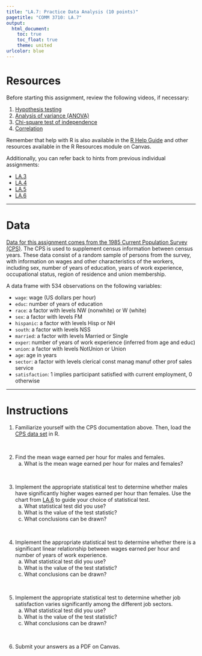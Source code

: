 ```yaml
---
title: "LA.7: Practice Data Analysis (10 points)"
pagetitle: "COMM 3710: LA.7"
output:
  html_document:
    toc: true
    toc_float: true
    theme: united
urlcolor: blue
---
```


# Resources
Before starting this assignment, review the following videos, if necessary:

1. [Hypothesis testing](https://youtu.be/08uylSp-CuI)
2. [Analysis of variance (ANOVA)](https://youtu.be/2uQCUBtqCfM)
3. [Chi-square test of independence](https://youtu.be/Dnlp9vswwEk)
4. [Correlation](https://youtu.be/lf4HfHx2ASs)

Remember that help with R is also available in the [R Help Guide](https://rpubs.com/yesun/Comm3710_helpwithR) and other resources available in the R Resources module on Canvas.

Additionally, you can refer back to hints from previous individual assignments:

- [LA.3](https://sarakyeo.github.io/COMM-3710/LA/LA.3.html)
- [LA.4](https://sarakyeo.github.io/COMM-3710/LA/LA.4.html)
- [LA.5](https://sarakyeo.github.io/COMM-3710/LA/LA.5.html)
- [LA.6](https://sarakyeo.github.io/COMM-3710/LA/LA.6.html)

---

# Data
[Data for this assignment comes from the 1985 Current Population Survey (CPS)](https://utah.instructure.com/files/108105224/download?download_frd=1). The CPS is used to supplement census information between census years. These data consist of a random sample of persons from the survey, with information on wages and other characteristics of the workers, including sex, number of years of education, years of work experience, occupational status, region of residence and union membership.

A data frame with 534 observations on the following variables:

* `wage`: wage (US dollars per hour)
*	`educ`: number of years of education
*	`race`: a factor with levels NW (nonwhite) or W (white)
*	`sex`: a factor with levels FM
*	`hispanic`: a factor with levels Hisp or NH
*	`south`: a factor with levels NSS
*	`married`: a factor with levels Married or Single
*	`exper`: number of years of work experience (inferred from age and educ)
*	`union`: a factor with levels NotUnion or Union
*	`age`: age in years
*	`sector`: a factor with levels clerical const manag manuf other prof sales service
*	`satisfaction`: 1 implies participant satisfied with current employment, 0 otherwise

---

# Instructions
1. Familiarize yourself with the CPS documentation above. Then, load the [CPS data set](https://utah.instructure.com/files/102627573/download?download_frd=1) in R.

<br>

2. Find the mean wage earned per hour for males and females.
      a. What is the mean wage earned per hour for males and females? <!--M = $9.99, F = $7.88-->

<br>

3. Implement the appropriate statistical test to determine whether males have significantly higher wages earned per hour than females. Use the chart from [LA.6](https://sarakyeo.github.io/COMM-3710/LA/LA.6.html) to guide your choice of statistical test.
      a. What statistical test did you use? <!--Independent samples t-test-->
      b. What is the value of the test statistic? <!--t = -4.84, p < .001-->
      c. What conclusions can be drawn? <!--There is a statistically significant difference in mean wage per hour between men and women-->

<br>

4. Implement the appropriate statistical test to determine whether there is a significant linear relationship between wages earned per hour and number of years of work experience.
      a. What statistical test did you use? <!--Pearson's correlation-->
      b. What is the value of the test statistic? <!--Pearson's r = .09, p = .044-->
      c. What conclusions can be drawn? <!-- There is a statistically significant relationship between the variables that is weak and positive-->

<br>

5. Implement the appropriate statistical test to determine whether job satisfaction varies significantly among the different job sectors.
      a. What statistical test did you use? <!--Chi-squared test-->
      b. What is the value of the test statistic? <!--X-squared = 3.65, df = 7, p = .82-->
      c. What conclusions can be drawn? <!--Job satisfaction and job sector are not related-->

<br>      

6. Submit your answers as a PDF on Canvas.
